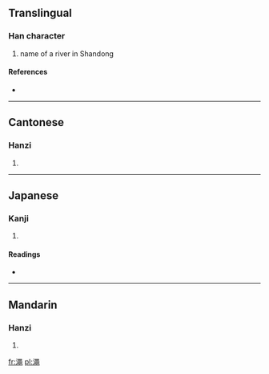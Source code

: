 {{also|渑}}
==Translingual==

===Han character===
{{Han char|rn=85|rad=水|as=13|sn=16|four=3711<sub>7</sub>|canj=水口X山 (ERXU)}}

# name of a river in Shandong

====References====
* {{Han ref|kx=0652.390|dkj=18378|dj=1062.280|hdz=31755.080|uh=6FA0|ud=28576|bh=BF49|bd=48969}}

----

==Cantonese==

===Hanzi===
{{yue-hanzi|jyut=|y=man5, sing4|sim=渑}}

# {{defn|lang=yue|sort=水13}}

----

==Japanese==

===Kanji===
{{ja-kanji|grade=|rs=水13}}

# {{defn|lang=ja|sort=水13}}

====Readings====
* {{ja-readings|on=[[しょう]] (shō), [[じょう]] (jō), [[びん]] (bin), [[みん]] (min)|kun=}}

----

==Mandarin==

===Hanzi===
{{cmn-hanzi|sim=渑|pin=[[mǐn]] ([[min3]])|wg=min<sup>3</sup>}}

# {{defn|lang=cmn|sort=水13}}

[[fr:澠]]
[[pl:澠]]